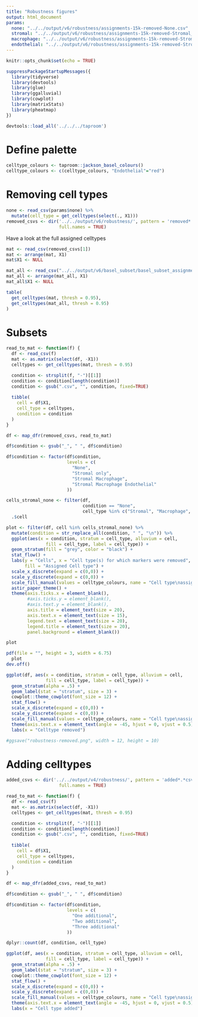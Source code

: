 ```yaml
---
title: "Robustness figures"
output: html_document
params:
  none: "../../output/v6/robustness/assignments-15k-removed-None.csv"
  stromal: "../../output/v6/robustness/assignments-15k-removed-Stromal_only.csv"
  macrophage: "../../output/v6/robustness/assignments-15k-removed-Stromal_Macrophage.csv"
  endothelial: "../../output/v6/robustness/assignments-15k-removed-Stromal_Macrophage_Endothelial.csv"
---
```


```r
knitr::opts_chunk$set(echo = TRUE)

suppressPackageStartupMessages({
  library(tidyverse)
  library(devtools)
  library(glue)
  library(ggalluvial)
  library(cowplot)
  library(matrixStats) 
  library(pheatmap)
})

devtools::load_all('../../../taproom')
```

# Define palette

```r
celltype_colours <- taproom::jackson_basel_colours()
celltype_colours <- c(celltype_colours, "Endothelial"="red")
```


# Removing cell types

```r
none <- read_csv(params$none) %>% 
  mutate(cell_type = get_celltypes(select(., X1)))
removed_csvs <- dir('../../output/v6/robustness/', pattern = 'removed*.*csv', 
                    full.names = TRUE)
```


Have a look at the full assigned celltypes
```r
mat <- read_csv(removed_csvs[1])
mat <- arrange(mat, X1)
mat$X1 <- NULL
```

```r
mat_all <- read_csv("../../output/v6/basel_subset/basel_subset_assignments_type.csv")
mat_all <- arrange(mat_all, X1)
mat_all$X1 <- NULL
```

```r
table(
  get_celltypes(mat, thresh = 0.95),
  get_celltypes(mat_all, thresh = 0.95)
)
```


# Subsets

```r
read_to_mat <- function(f) {
  df <- read_csv(f)
  mat <- as.matrix(select(df, -X1))
  celltypes <- get_celltypes(mat, thresh = 0.95)

  condition <- strsplit(f, "-")[[1]]
  condition <- condition[length(condition)]
  condition <- gsub(".csv", "", condition, fixed=TRUE)
 
  tibble(
    cell = df$X1,
    cell_type = celltypes,
    condition = condition
  ) 
}
```

```r
df <- map_dfr(removed_csvs, read_to_mat)

df$condition <- gsub("_", " ", df$condition)

df$condition <- factor(df$condition,
                       levels = c(
                         "None",
                         "Stromal only",
                         "Stromal Macrophage",
                         "Stromal Macrophage Endothelial"
                       ))
```

```r
cells_stromal_none <- filter(df, 
                             condition == "None", 
                             cell_type %in% c("Stromal", "Macrophage", "Endothelial")) %>% 
  .$cell
```


```r
plot <- filter(df, cell %in% cells_stromal_none) %>% 
  mutate(condition = str_replace_all(condition, " ", "\n")) %>% 
  ggplot(aes(x = condition, stratum = cell_type, alluvium = cell,
               fill = cell_type, label = cell_type)) +
  geom_stratum(fill = "grey", color = "black") +
  stat_flow() +
  labs(y = "Cells", x = "Cell type(s) for which markers were removed",
       fill = "Assigned Cell type") +
  scale_x_discrete(expand = c(0,0)) +
  scale_y_discrete(expand = c(0,0)) +
  scale_fill_manual(values = celltype_colours, name = "Cell type\nassigned") +
  astir_paper_theme() +
  theme(axis.ticks.x = element_blank(),
        #axis.ticks.y = element_blank(),
        #axis.text.y = element_blank(),
        axis.title = element_text(size = 20),
        axis.text.x = element_text(size = 15),
        legend.text = element_text(size = 20),
        legend.title = element_text(size = 20),
        panel.background = element_blank())

plot

pdf(file = "", height = 3, width = 6.75)
  plot
dev.off()
```

```r
ggplot(df, aes(x = condition, stratum = cell_type, alluvium = cell,
               fill = cell_type, label = cell_type)) +
  geom_stratum(alpha = .5) +
  geom_label(stat = "stratum", size = 3) +
  cowplot::theme_cowplot(font_size = 12) +
  stat_flow() +
  scale_x_discrete(expand = c(0,0)) +
  scale_y_discrete(expand = c(0,0)) +
  scale_fill_manual(values = celltype_colours, name = "Cell type\nassigned") +
  theme(axis.text.x = element_text(angle = -45, hjust = 0, vjust = 0.5)) +
  labs(x = "Celltype removed")
```

```r
#ggsave("robustness-removed.png", width = 12, height = 10)
```


# Adding celltypes


```r
added_csvs <- dir('../../output/v4/robustness/', pattern = 'added*.*csv', 
                    full.names = TRUE)
```

```r
read_to_mat <- function(f) {
  df <- read_csv(f)
  mat <- as.matrix(select(df, -X1))
  celltypes <- get_celltypes(mat, thresh = 0.95)

  condition <- strsplit(f, "-")[[1]]
  condition <- condition[length(condition)]
  condition <- gsub(".csv", "", condition, fixed=TRUE)
 
  tibble(
    cell = df$X1,
    cell_type = celltypes,
    condition = condition
  ) 
}
```

```r
df <- map_dfr(added_csvs, read_to_mat)

df$condition <- gsub("_", " ", df$condition)

df$condition <- factor(df$condition,
                       levels = c(
                         "One additional",
                         "Two additional",
                         "Three additional"
                       ))
```


```r
dplyr::count(df, condition, cell_type)
```

```r
ggplot(df, aes(x = condition, stratum = cell_type, alluvium = cell,
               fill = cell_type, label = cell_type)) +
  geom_stratum(alpha = .5) +
  geom_label(stat = "stratum", size = 3) +
  cowplot::theme_cowplot(font_size = 12) +
  stat_flow() +
  scale_x_discrete(expand = c(0,0)) +
  scale_y_discrete(expand = c(0,0)) +
  scale_fill_manual(values = celltype_colours, name = "Cell type\nassigned") +
  theme(axis.text.x = element_text(angle = -45, hjust = 0, vjust = 0.5)) +
  labs(x = "Cell type added")
```
